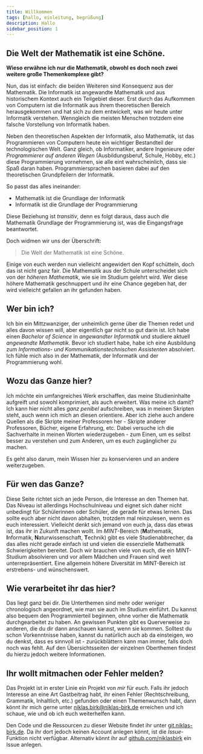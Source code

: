 ```yaml
---
title: Willkommen
tags: [hallo, einleitung, begrüßung]
description: Hallo
sidebar_position: 1
---
```


## Die Welt der Mathematik ist eine Schöne.

**Wieso erwähne ich nur die Mathematik, obwohl es doch noch zwei weitere große Themenkomplexe gibt?**

Nun, das ist einfach: die beiden Weiteren sind Konsequenz aus der Mathematik.
Die Informatik ist angewandte Mathematik und aus historischem Kontext auch ein Teilgebiet dieser.
Erst durch das Aufkommen von Computern ist die Informatik aus ihrem theoretischen Bereich herausgekommen 
und hat sich zu dem entwickelt, was wir heute unter Informatik verstehen.
Wenngleich die meisten Menschen trotzdem eine falsche Vorstellung von Informatik haben.

Neben den theoretischen Aspekten der Informatik, also Mathematik, ist das Programmieren von Computern heute ein
wichtiger Bestandteil der technologischen Welt.
Ganz gleich, ob Informatiker, andere Ingenieure oder *Programmierer auf anderen Wegen* (Ausbildungsberuf, Schule, Hobby, etc.)
diese Programmierung vornehmen, sie alle eint wahrscheinlich, dass sie Spaß daran haben.
Programmiersprachen basieren dabei auf den theoretischen Grundpfeilern der Informatik.

So passt das alles ineinander:
- Mathematik ist die Grundlage der Informatik
- Informatik ist die Grundlage der Programmierung

Diese Beziehung ist *transitiv*, denn es folgt daraus, dass auch die Mathematik Grundlage der Programmierung ist,
was die Eingangsfrage beantwortet.

Doch widmen wir uns der Überschrift:
> Die Welt der Mathematik ist eine Schöne.

Einige von euch werden nun vielleicht angewidert den Kopf schütteln,
doch das ist nicht ganz fair.
Die Mathematik aus der Schule unterscheidet sich von der *höheren Mathematik*, wie sie im Studium gelehrt wird.
Wer diese höhere Mathematik geschnuppert und ihr eine Chance gegeben hat, der wird vielleicht gefallen an ihr gefunden haben.

## Wer bin ich?
Ich bin ein Mittzwanziger, der unheimlich gerne über die Themen redet und alles davon wissen will, 
aber eigentlich gar nicht so gut darin ist.
Ich habe einen *Bachelor of Science* in *angewandter Informatik* und studiere aktuell *angewandte Mathematik*.
Bevor ich studiert habe, habe ich eine Ausbildung zum *Informations- und Kommunikationstechnischen Assistenten* absolviert.
Ich fühle mich also in der Mathematik, der Informatik und der Programmierung wohl.

## Wozu das Ganze hier?
Ich möchte ein umfangreiches Werk erschaffen, das meine Studieninhalte aufgreift und sowohl komprimiert, als auch erweitert.
Was meine ich damit?
Ich kann hier nicht alles *ganz penibel* aufschreiben, was in meinen Skripten steht, auch wenn ich mich an diesen orientiere.
Aber ich ziehe auch andere Quellen als die Skripte meiner Professoren her - Skripte anderer Professoren, Bücher, eigene Erfahrung, etc.
Dabei versuche ich die Sachverhalte in meinen Worten wiederzugeben - zum Einen, um es selbst besser zu verstehen 
und zum Anderen, um es euch zugänglicher zu machen.

Es geht also darum, mein Wissen hier zu konservieren und an andere weiterzugeben.

## Für wen das Ganze?
Diese Seite richtet sich an jede Person, die Interesse an den Themen hat.
Das Niveau ist allerdings Hochschulniveau und eignet sich daher nicht unbedingt für Schülerinnen oder Schüler, 
die gerade für etwas lernen.
Das sollte euch aber nicht davon abhalten, trotzdem mal reinzulesen, wenn es euch interessiert.
Vielleicht denkt sich jemand von euch ja, dass das etwas ist, das ihr in Zukunft machen wollt.
Im *MINT*-Bereich (**M**athematik, **I**nformatik, **N**aturwissenschaft, **T**echnik) gibt es viele Studienabbrecher,
da das alles nicht gerade einfach ist und vielen die essenzielle Mathematik Schwierigkeiten bereitet.
Doch wir brauchen viele von euch, die ein MINT-Studium absolvieren und vor allem Mädchen und Frauen sind weit unterrepräsentiert.
Eine allgemein höhere Diversität im MINT-Bereich ist erstrebens- und wünschenswert.

## Wie verarbeitet ihr das hier?
Das liegt ganz bei dir.
Die Unterthemen sind mehr oder weniger chronologisch angeordnet, wie man sie auch im Studium einführt.
Du kannst also bequem den Programmierteil beginnen, ohne vorher die Mathematik durchgearbeitet zu haben.
An gewissen Punkten gibt es Querverweise zu anderen, die du dir dann anschauen kannst, wenn sie kommen.
Solltest du schon Vorkenntnisse haben, kannst du natürlich auch ab da einsteigen, wo du denkst, dass es sinnvoll ist - 
zurückblättern kann man immer, falls doch noch was fehlt.
Auf den Übersichtsseiten der einzelnen Oberthemen findest du hierzu jedoch weitere Informationen.

## Ihr wollt mitmachen oder Fehler melden?
Das Projekt ist in erster Linie ein Projekt von *mir* für *euch*.
Falls ihr jedoch Interesse an eine Art Gastbeitrag habt, ihr einen Fehler (Rechtschreibung, Grammatik, Inhaltlich, etc.)
gefunden oder einen Themenwunsch habt, dann könnt ihr mich gerne unter 
[niklas.birk@niklas-birk.de](mailto://niklas.birk@niklas-birk.de) erreichen und ich schaue, 
wie und ob ich euch weiterhelfen kann.

Den Code und die Ressourcen zu dieser Website findet ihr unter [git.niklas-birk.de](https://git.niklas-birk.de/niklas/niklas_birk_blog).
Da ihr dort jedoch keinen Account anlegen könnt, ist die *Issue*-Funktion nicht verfügbar.
Alternativ könnt ihr auf [github.com/niklasbirk](https://github.com/niklasbirk/niklas-birk-blog) ein Issue anlegen.